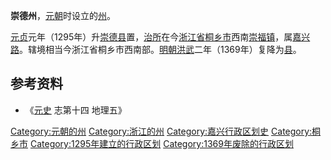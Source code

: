 '''崇德州'''，[[元朝|元朝]]时设立的[[州|州]]。

[[元贞|元贞]]元年（1295年）升[[崇德县|崇德县]]置，[[治所|治所]]在今[[浙江省|浙江省]][[桐乡市|桐乡市]]西南[[崇福镇|崇福镇]]，属[[嘉兴路|嘉兴路]]。辖境相当今浙江省桐乡市西南部。[[明朝|明朝]][[洪武|洪武]]二年（1369年）复降为[[县|县]]。

== 参考资料 ==
*《[[元史|元史]] 志第十四 地理五》

{{元朝行政区划小作品}}
{{DEFAULTSORT:C}}
[[Category:元朝的州|Category:元朝的州]]
[[Category:浙江的州|Category:浙江的州]]
[[Category:嘉兴行政区划史|Category:嘉兴行政区划史]]
[[Category:桐乡市|Category:桐乡市]]
[[Category:1295年建立的行政区划|Category:1295年建立的行政区划]]
[[Category:1369年废除的行政区划|Category:1369年废除的行政区划]]